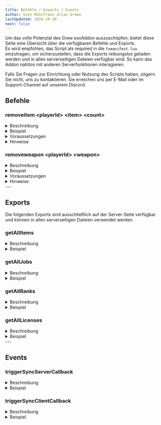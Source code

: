 ```yaml
---
title: Befehle / Exports / Events
author: Sven Rönnfranz alias Grewo
lastUpdated: 2024-10-30
next: false
---
```


<head>
  <link rel="stylesheet" href="./../../src/assets/css/pagestyle.css" />
</head>


Um das volle Potenzial des Grew esxAddon auszuschöpfen, bietet diese Seite eine Übersicht über die verfügbaren Befehle und Exports.<br/>
Es wird empfohlen, das Script als required in die `fxmanifest.lua` einzutragen, um sicherzustellen, dass die Exports reibungslos geladen<br/>
werden und in allen serverseitigen Dateien verfügbar sind. So kann das Addon nahtlos mit anderen Serverfunktionen interagieren.

Falls Sie Fragen zur Einrichtung oder Nutzung des Scripts haben, zögern Sie nicht, uns zu kontaktieren. Sie erreichen uns per E-Mail oder im Support-Channel auf unserem Discord.<br/>

## Befehle
### removeitem  \<playerId> \<item> \<count>
<details>
  <summary>Beschreibung</summary>
  Dieser Befehl entfernt die angegebene Anzahl eines Items vom angegebenen Benutzer. Der Befehl erfordert:
  
  - **playerId**: Die ID des Spielers, von dem das Item entfernt wird.
  - **item**: Das zu entfernende Item.
  - **count**: Die Anzahl des zu entfernenden Items.
</details>
<details>
  <summary>Beispiel</summary>
  Dieses Beispiel entfernt 3 Einheiten "bread" (Brot) vom Spieler mit der ID 1:
  `/removeitem 1 bread 3`
</details>
<details>
  <summary>Voraussetzungen</summary>
    - **Berechtigungen**: Nur für Benutzer mit Mod-Berechtigungen verfügbar.
    - **Spieler online**: Der Spieler muss online sein, damit der Befehl erfolgreich ausgeführt wird.
</details>
<details>
  <summary>Hinweise</summary>
  <Aside type="caution">
    Stelle sicher, dass der `item`-Name exakt mit dem Datenbankeintrag übereinstimmt.
  </Aside>
  <Aside type="caution">
    Wenn `count` größer ist als die aktuelle Menge des Items des Spielers, kann der Befehl möglicherweise alle Einheiten dieses Items entfernen.
  </Aside>
</details>


### removeweapon  \<playerId> \<weapon>
<details>
  <summary>Beschreibung</summary>
  Dieser Befehl entfernt die angegebene Waffe vom angegebenen Benutzer. Der Befehl erfordert:
  
  - **playerId**: Die ID des Spielers, von dem die Waffe entfernt wird.
  - **weapon**: Die zu entfernende Waffe (verwende den genauen Waffennamen aus der Datenbank).
</details>
<details>
  <summary>Beispiel</summary>
  Dieses Beispiel entfernt die Waffe "weapon_pistol" vom Spieler mit der ID 1:
  `/removeweapon 1 weapon_pistol`
</details>
<details>
  <summary>Voraussetzungen</summary>
    - **Berechtigungen**: Nur für Benutzer mit Mod-Berechtigungen verfügbar.
    - **Spieler online**: Der Spieler muss online sein, damit der Befehl erfolgreich ausgeführt wird.
</details>
<details>
  <summary>Hinweise</summary>
  <Aside type="caution">
    Stelle sicher, dass der `weapon`-Name exakt mit dem Datenbankeintrag übereinstimmt, einschließlich Groß- und Kleinschreibung.
  </Aside>
  <Aside type="caution">
    Der Versuch, eine Waffe zu entfernen, die der Spieler nicht besitzt, hat keine Wirkung.
  </Aside>
</details>
---

## Exports
Die folgenden Exports sind ausschließlich auf der Server-Seite verfügbar und können in allen serverseitigen Dateien verwendet werden.

### getAllItems
<details>
  <summary>Beschreibung</summary>
  Gibt eine Liste aller Items aus der Datenbank zurück.
</details>
<details>
  <summary>Beispiel</summary>
  Dieses Beispiel ruft alle Items aus der Datenbank ab:
  ```lua
    local allItems = exports["grew_esxAddon"]:getAllItems()
  ```
</details>

### getAllJobs
<details>
  <summary>Beschreibung</summary>
  Gibt eine Liste aller Jobs aus der Datenbank zurück.
</details>
<details>
  <summary>Beispiel</summary>
  Dieses Beispiel ruft alle Jobs aus der Datenbank ab:
  ```lua
  local allJobs = exports["grew_esxAddon"]:getAllJobs()
  ```
</details>

### getAllRanks
<details>
  <summary>Beschreibung</summary>
  Gibt eine Liste aller Ränge aus der Datenbank zurück.
</details>
<details>
  <summary>Beispiel</summary>
  Dieses Beispiel ruft alle Ränge aus der Datenbank ab:
  ```lua
  local allRanks = exports["grew_esxAddon"]:getAllRanks()
  ```
</details>

### getAllLicenses
<details>
  <summary>Beschreibung</summary>
  Gibt eine Liste aller Lizenzen aus der Datenbank zurück.
</details>
<details>
  <summary>Beispiel</summary>
  Dieses Beispiel ruft alle Lizenzen aus der Datenbank ab:
  ```lua
  local allLicenses = exports["grew_esxAddon"]:getAllLicenses()
  ```
</details>
---

## Events
### triggerSyncServerCallback
<details>
  <summary>Beschreibung</summary>
  Dieses Event löst einen synchronen Callback auf der Server-Seite aus. Es wartet, bis der Callback eine Antwort zurückgibt, bevor die Codeausführung fortgesetzt wird.<br/>
  Nützlich in Fällen, in denen eine Antwort vom Server benötigt wird, bevor zusätzliche Logik auf der Client-Seite ausgeführt wird.
</details>
<details>
  <summary>Beispiel</summary>
  Dieses Beispiel ruft `triggerSyncServerCallback` auf, um Daten vom Server abzurufen und wartet, bis eine Antwort empfangen wird:

  ```lua
    local result = exports["grew_esxAddon"]:triggerSyncServerCallback("exampleEvent", 1, "param1", "param2")
    
    if result then
        print("Server-Callback erfolgreich abgeschlossen!")
    else
        print("Server-Callback fehlgeschlagen oder abgelaufen.")
    end
  ```
</details>

### triggerSyncClientCallback
<details>
  <summary>Beschreibung</summary>
  Dieses Event löst einen synchronen Callback auf der Client-Seite aus.<br/>
  Es wartet auf eine Antwort vom Client, bevor die Ausführung auf der Server-Seite fortgesetzt wird. Dies ist hilfreich, wenn die Serverlogik auf Rückmeldungen vom Client angewiesen ist. 
</details>
<details>
  <summary>Beispiel</summary>
  Dieses Beispiel verwendet `triggerSyncClientCallback`, um eine Anfrage vom Server an den Client zu senden, mit einer Timeout-Mechanik für den Fall einer Verzögerung:
  ```lua
    local clientResult = triggerSyncClientCallback("exampleClientEvent", 1, "paramA", "paramB")

    if clientResult then
        print("Client-Callback hat Daten erfolgreich zurückgegeben!")
    else
        print("Client-Callback fehlgeschlagen oder abgelaufen.")
    end
  ```
</details>
